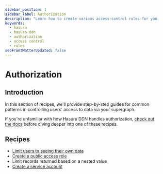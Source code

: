 ```yaml
---
sidebar_position: 1
sidebar_label: Authorization
description: "Learn how to create various access-control rules for your data sources with Hasura DDN."
keywords:
  - hasura
  - hasura ddn
  - authorization
  - access control
  - rules
seoFrontMatterUpdated: false
---
```


# Authorization

## Introduction

In this section of recipes, we'll provide step-by-step guides for common patterns in controlling users' access to data
via your supergraph.

If you're unfamiliar with how Hasura DDN handles authorization, [check out the docs](/auth/authorization/index.mdx)
before diving deeper into one of these recipes.

## Recipes

- [Limit users to seeing their own data](/recipes/authorization/1-simple-user-permissions.mdx)
- [Create a public access role](/recipes/authorization/2-public-access-role.mdx)
- Limit records returned based on a nested value
- [Create a service account](/recipes/authorization/3-service-account.mdx)
